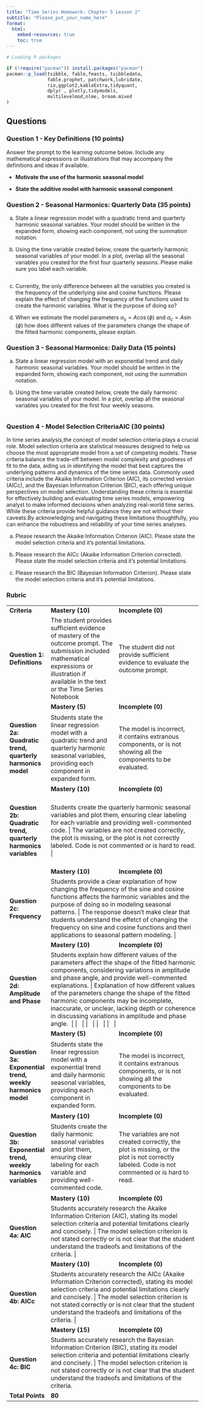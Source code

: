---
title: "Time Series Homework: Chapter 5 Lesson 2"
subtitle: "Please_put_your_name_here"
format: 
  html:
    embed-resources: true
    toc: true
---

```{r, echo=FALSE, message=FALSE, warning=FALSE}

# Loading R packages

if (!require("pacman")) install.packages("pacman")
pacman::p_load(tsibble, fable,feasts, tsibbledata,
               fable.prophet, patchwork,lubridate, 
               rio,ggplot2,kableExtra,tidyquant, 
               dplyr , plotly,tidymodels, 
               multilevelmod,nlme, broom.mixed
)
```

## Questions

### Question 1 - Key Definitions (10 points)

Answer the prompt to the learning outcome below. Include any mathematical expressions or illustrations that may accompany the definitions and ideas if available.

::: {.callout-note title="Answer" icon="false"}
-   **Motivate the use of the harmonic seasonal model** <!-- Delete this and put your answer here. -->

-   **State the additive model with harmonic seasonal component** <!-- Delete this and put your answer here. -->
:::

### Question 2 - Seasonal Harmonics: Quarterly Data (35 points)

a)  State a linear regression model with a quadratic trend and quarterly harmonic seasonal variables. Your model should be written in the expanded form, showing each component, not using the summation notation.

::: {.callout-note title="Answer" icon="false"}
<!-- Delete this and put your answer here. The three colons mark the end of your answer. -->
:::

b)  Using the time variable created below, create the quarterly harmonic seasonal variables of your model. In a plot, overlap all the seasonal variables you created for the first four quarterly seasons. Please make sure you label each variable.

::: {.callout-note title="Answer" icon="false"}
```{r}



```
:::

c)  Currently, the only difference between all the variables you created is the frequency of the underlying sine and cosine functions. Please explain the effect of changing the frequency of the functions used to create the harmonic variables. What is the purpose of doing so?

::: {.callout-note title="Answer" icon="false"}
<!-- Delete this and put your answer here. The three colons mark the end of your answer. -->
:::

d)  When we estimate the model parameters $\alpha_{s}=A\cos(\phi)$ and $\alpha_{c}= A\sin(\phi)$ how does different values of the parameters change the shape of the fitted harmonic components, please explain.

::: {.callout-note title="Answer" icon="false"}
<!-- Delete this and put your answer here. The three colons mark the end of your answer. -->
:::

### Question 3 - Seasonal Harmonics: Daily Data (15 points)

a)  State a linear regression model with an exponential trend and daily harmonic seasonal variables. Your model should be written in the expanded form, showing each component, not using the summation notation.

::: {.callout-note title="Answer" icon="false"}
<!-- Delete this and put your answer here. The three colons mark the end of your answer. -->
:::

b)  Using the time variable created below, create the daily harmonic seasonal variables of your model. In a plot, overlap all the seasonal variables you created for the first four weekly seasons.

::: {.callout-note title="Answer" icon="false"}
```{r}



```
:::

### Question 4 - Model Selection CriteriaAIC (30 points)

In time series analysis,the concept of model selection criteria plays a crucial role. Model selection criteria are statistical measures designed to help us choose the most appropriate model from a set of competing models. These criteria balance the trade-off between model complexity and goodness of fit to the data, aiding us in identifying the model that best captures the underlying patterns and dynamics of the time series data. Commonly used criteria include the Akaike Information Criterion (AIC), its corrected version (AICc), and the Bayesian Information Criterion (BIC), each offering unique perspectives on model selection. Understanding these criteria is essential for effectively building and evaluating time series models, empowering analyst to make informed decisions when analyzing real-world time series. While these criteria provide helpful guidance they are not without their caveats.By acknowledging and navigating these limitations thoughtfully, you can enhance the robustness and reliability of your time series analyses.

a)  Please research the Akaike Information Criterion (AIC). Please state the model selection criteria and it's potential limitations.

::: {.callout-note title="Answer" icon="false"}
<!-- Delete this and put your answer here. The three colons mark the end of your answer. -->
:::

b)  Please research the AICc (Akaike Information Criterion corrected). Please state the model selection criteria and it's potential limitations.

::: {.callout-note title="Answer" icon="false"}
<!-- Delete this and put your answer here. The three colons mark the end of your answer. -->
:::

c)  Please research the BIC (Bayesian Information Criterion). Please state the model selection criteria and it's potential limitations.

::: {.callout-note title="Answer" icon="false"}
<!-- Delete this and put your answer here. The three colons mark the end of your answer. -->
:::

### Rubric

+----------------------------------------------------------------------+-----------------------------------------------------------------------------------------------------------------------------------------------------------------------------------------------------------+-----------------------------------------------------------------------------------------------------------------------------------------------------------------------------------------------------------------------------------------+
| **Criteria**                                                         | **Mastery (10)**                                                                                                                                                                                          | **Incomplete (0)**                                                                                                                                                                                                                      |
+----------------------------------------------------------------------+-----------------------------------------------------------------------------------------------------------------------------------------------------------------------------------------------------------+-----------------------------------------------------------------------------------------------------------------------------------------------------------------------------------------------------------------------------------------+
| #### **Question 1: Definitions**                                     | The student provides sufficient evidence of mastery of the outcome prompt. The submission included mathematical expressions or illustration if available in the text or the Time Series Notebook          | The student did not provide sufficient evidence to evaluate the outcome prompt.                                                                                                                                                         |
+----------------------------------------------------------------------+-----------------------------------------------------------------------------------------------------------------------------------------------------------------------------------------------------------+-----------------------------------------------------------------------------------------------------------------------------------------------------------------------------------------------------------------------------------------+
|                                                                      | **Mastery (5)**                                                                                                                                                                                           | **Incomplete (0)**                                                                                                                                                                                                                      |
+----------------------------------------------------------------------+-----------------------------------------------------------------------------------------------------------------------------------------------------------------------------------------------------------+-----------------------------------------------------------------------------------------------------------------------------------------------------------------------------------------------------------------------------------------+
| #### **Question 2a: Quadratic trend, quarterly harmonics model**     | Students state the linear regression model with a quadratic trend and quarterly harmonic seasonal variables, providing each component in expanded form.                                                   | The model is incorrect, it contains extranous components, or is not showing all the components to be evaluated.                                                                                                                         |
+----------------------------------------------------------------------+-----------------------------------------------------------------------------------------------------------------------------------------------------------------------------------------------------------+-----------------------------------------------------------------------------------------------------------------------------------------------------------------------------------------------------------------------------------------+
|                                                                      | **Mastery (10)**                                                                                                                                                                                          | **Incomplete (0)**                                                                                                                                                                                                                      |
+----------------------------------------------------------------------+-----------------------------------------------------------------------------------------------------------------------------------------------------------------------------------------------------------+-----------------------------------------------------------------------------------------------------------------------------------------------------------------------------------------------------------------------------------------+
| #### **Question 2b: Quadratic trend, quarterly harmonics variables** | Students create the quarterly harmonic seasonal variables and plot them, ensuring clear labeling for each variable and providing well-commented code.	                                                     | The variables are not created correctly, the plot is missing, or the plot is not correctly labeled. Code is not commented or is hard to read.                                                                                           |
+----------------------------------------------------------------------+-----------------------------------------------------------------------------------------------------------------------------------------------------------------------------------------------------------+-----------------------------------------------------------------------------------------------------------------------------------------------------------------------------------------------------------------------------------------+
|                                                                      | **Mastery (10)**                                                                                                                                                                                          | **Incomplete (0)**                                                                                                                                                                                                                      |
+----------------------------------------------------------------------+-----------------------------------------------------------------------------------------------------------------------------------------------------------------------------------------------------------+-----------------------------------------------------------------------------------------------------------------------------------------------------------------------------------------------------------------------------------------+
| #### **Question 2c: Frequency**                                      | Students provide a clear explanation of how changing the frequency of the sine and cosine functions affects the harmonic variables and the purpose of doing so in modeling seasonal patterns.	             | The response doesn't make clear that students understand the effetct of changing the frequency on sine and cosine functions and theri applications to seasonal pattern modeling.                                                        |
+----------------------------------------------------------------------+-----------------------------------------------------------------------------------------------------------------------------------------------------------------------------------------------------------+-----------------------------------------------------------------------------------------------------------------------------------------------------------------------------------------------------------------------------------------+
|                                                                      | **Mastery (10)**                                                                                                                                                                                          | **Incomplete (0)**                                                                                                                                                                                                                      |
+----------------------------------------------------------------------+-----------------------------------------------------------------------------------------------------------------------------------------------------------------------------------------------------------+-----------------------------------------------------------------------------------------------------------------------------------------------------------------------------------------------------------------------------------------+
| #### **Question 2d: Amplitude and Phase**                            | Students explain how different values of the parameters affect the shape of the fitted harmonic components, considering variations in amplitude and phase angle, and provide well-commented explanations.	 | Explanation of how different values of the parameters change the shape of the fitted harmonic components may be incomplete, inaccurate, or unclear, lacking depth or coherence in discussing variations in amplitude and phase angle. \ |
|                                                                      |                                                                                                                                                                                                           | \                                                                                                                                                                                                                                       |
|                                                                      |                                                                                                                                                                                                           | \                                                                                                                                                                                                                                       |
|                                                                      |                                                                                                                                                                                                           | \                                                                                                                                                                                                                                       |
|                                                                      |                                                                                                                                                                                                           | \                                                                                                                                                                                                                                       |
+----------------------------------------------------------------------+-----------------------------------------------------------------------------------------------------------------------------------------------------------------------------------------------------------+-----------------------------------------------------------------------------------------------------------------------------------------------------------------------------------------------------------------------------------------+
|                                                                      | **Mastery (5)**                                                                                                                                                                                           | **Incomplete (0)**                                                                                                                                                                                                                      |
+----------------------------------------------------------------------+-----------------------------------------------------------------------------------------------------------------------------------------------------------------------------------------------------------+-----------------------------------------------------------------------------------------------------------------------------------------------------------------------------------------------------------------------------------------+
| #### **Question 3a:  Exponential trend, weekly harmonics model**     | Students state the linear regression model with a exponential trend and daily harmonic seasonal variables, providing each component in expanded form.                                                     | The model is incorrect, it contains extranous components, or is not showing all the components to be evaluated.                                                                                                                         |
+----------------------------------------------------------------------+-----------------------------------------------------------------------------------------------------------------------------------------------------------------------------------------------------------+-----------------------------------------------------------------------------------------------------------------------------------------------------------------------------------------------------------------------------------------+
|                                                                      | **Mastery (10)**                                                                                                                                                                                          | **Incomplete (0)**                                                                                                                                                                                                                      |
+----------------------------------------------------------------------+-----------------------------------------------------------------------------------------------------------------------------------------------------------------------------------------------------------+-----------------------------------------------------------------------------------------------------------------------------------------------------------------------------------------------------------------------------------------+
| #### **Question 3b: Exponential trend, weekly harmonics variables**  | Students create the daily harmonic seasonal variables and plot them, ensuring clear labeling for each variable and providing well-commented code.                                                         | The variables are not created correctly, the plot is missing, or the plot is not correctly labeled. Code is not commented or is hard to read.                                                                                           |
+----------------------------------------------------------------------+-----------------------------------------------------------------------------------------------------------------------------------------------------------------------------------------------------------+-----------------------------------------------------------------------------------------------------------------------------------------------------------------------------------------------------------------------------------------+
|                                                                      | **Mastery (10)**                                                                                                                                                                                          | **Incomplete (0)**                                                                                                                                                                                                                      |
+----------------------------------------------------------------------+-----------------------------------------------------------------------------------------------------------------------------------------------------------------------------------------------------------+-----------------------------------------------------------------------------------------------------------------------------------------------------------------------------------------------------------------------------------------+
| #### **Question 4a: AIC**                                            | Students accurately research the Akaike Information Criterion (AIC), stating its model selection criteria and potential limitations clearly and concisely.	                                                | The model selection criterion is not stated correctly or is not clear that the student understand the tradeofs and limitations of the criteria.                                                                                         |
+----------------------------------------------------------------------+-----------------------------------------------------------------------------------------------------------------------------------------------------------------------------------------------------------+-----------------------------------------------------------------------------------------------------------------------------------------------------------------------------------------------------------------------------------------+
|                                                                      | **Mastery (10)**                                                                                                                                                                                          | **Incomplete (0)**                                                                                                                                                                                                                      |
+----------------------------------------------------------------------+-----------------------------------------------------------------------------------------------------------------------------------------------------------------------------------------------------------+-----------------------------------------------------------------------------------------------------------------------------------------------------------------------------------------------------------------------------------------+
| #### **Question 4b: AICc**                                           | Students accurately research the AICc (Akaike Information Criterion corrected), stating its model selection criteria and potential limitations clearly and concisely.	                                     | The model selection criterion is not stated correctly or is not clear that the student understand the tradeofs and limitations of the criteria.                                                                                         |
+----------------------------------------------------------------------+-----------------------------------------------------------------------------------------------------------------------------------------------------------------------------------------------------------+-----------------------------------------------------------------------------------------------------------------------------------------------------------------------------------------------------------------------------------------+
|                                                                      | **Mastery (15)**                                                                                                                                                                                          | **Incomplete (0)**                                                                                                                                                                                                                      |
+----------------------------------------------------------------------+-----------------------------------------------------------------------------------------------------------------------------------------------------------------------------------------------------------+-----------------------------------------------------------------------------------------------------------------------------------------------------------------------------------------------------------------------------------------+
| #### **Question 4c: BIC**                                            | Students accurately research the Bayesian Information Criterion (BIC), stating its model selection criteria and potential limitations clearly and concisely.	                                              | The model selection criterion is not stated correctly or is not clear that the student understand the tradeofs and limitations of the criteria.                                                                                         |
+----------------------------------------------------------------------+-----------------------------------------------------------------------------------------------------------------------------------------------------------------------------------------------------------+-----------------------------------------------------------------------------------------------------------------------------------------------------------------------------------------------------------------------------------------+
| **Total Points**                                                     | **80**                                                                                                                                                                                                    |                                                                                                                                                                                                                                         |
+----------------------------------------------------------------------+-----------------------------------------------------------------------------------------------------------------------------------------------------------------------------------------------------------+-----------------------------------------------------------------------------------------------------------------------------------------------------------------------------------------------------------------------------------------+
